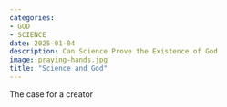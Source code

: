 ```yaml
---
categories:
- GOD
- SCIENCE
date: 2025-01-04
description: Can Science Prove the Existence of God
image: praying-hands.jpg
title: "Science and God"
---
```


The case for a creator

